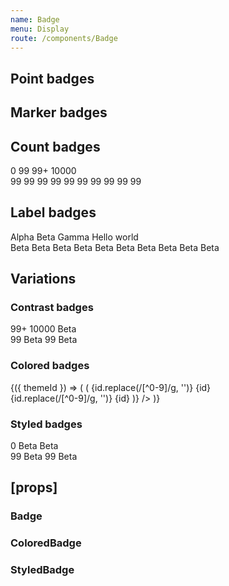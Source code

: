 ```yaml
---
name: Badge
menu: Display
route: /components/Badge
---
```



<PageTitle title="Badge" src="components/Badge" />

## Point badges

<Playground>
  <ThemeWrapper>
    <Flex direction="row" alignItems="center">
      <div
        style={{
          position: 'relative',
          width: '20px',
          height: '20px',
          backgroundColor: themes.light['color-BG50-O40'],
          margin: '20px',
        }}
      >
        <Badge position="top-left" shape="point" color="primary" />
        <Badge position="top-right" shape="point" color="success" />
        <Badge position="bottom-left" shape="point" color="warning" />
        <Badge position="bottom-right" shape="point" color="danger" />
      </div>
      <Flex direction="row" alignItems="center" wrap>
        <Rhythm m={2}>
          <Badge shape="point" color="primary" />
          <Badge shape="point" color="success" />
          <Badge shape="point" color="warning" />
          <Badge shape="point" color="danger" />
          <Badge shape="point" color="neutral" />
        </Rhythm>
        <Rhythm m={2}>
          <Badge shape="point" color="primary" pulsing />
          <Badge shape="point" color="success" pulsing />
          <Badge shape="point" color="warning" pulsing />
          <Badge shape="point" color="danger" pulsing />
          <Badge shape="point" color="neutral" pulsing />
        </Rhythm>
      </Flex>
    </Flex>
  </ThemeWrapper>
</Playground>

## Marker badges

<Playground>
  <ThemeWrapper>
    <Flex direction="row" alignItems="center">
      <div
        style={{
          position: 'relative',
          width: '20px',
          height: '20px',
          backgroundColor: themes.light['color-BG50-O40'],
          margin: '20px',
        }}
      >
        <Badge position="top-left" shape="marker" color="primary" />
        <Badge position="top-right" shape="marker" color="success" />
        <Badge position="bottom-left" shape="marker" color="warning" />
        <Badge position="bottom-right" shape="marker" color="danger" />
      </div>
      <Flex direction="row" alignItems="center" wrap>
        <Rhythm m={2}>
          <Badge shape="marker" color="primary" />
          <Badge shape="marker" color="success" />
          <Badge shape="marker" color="warning" />
          <Badge shape="marker" color="danger" />
          <Badge shape="marker" color="neutral" />
        </Rhythm>
        <Rhythm m={2}>
          <Badge shape="marker" color="primary" pulsing />
          <Badge shape="marker" color="success" pulsing />
          <Badge shape="marker" color="warning" pulsing />
          <Badge shape="marker" color="danger" pulsing />
          <Badge shape="marker" color="neutral" pulsing />
        </Rhythm>
      </Flex>
    </Flex>
  </ThemeWrapper>
</Playground>

## Count badges

<Playground>
  <ThemeWrapper>
    <Flex direction="row" alignItems="center">
      <div
        style={{
          position: 'relative',
          width: '40px',
          height: '40px',
          backgroundColor: themes.light['color-BG50-O40'],
          margin: '20px',
          marginRight: 40,
        }}
      >
        <Badge position="top-left" shape="count" color="primary">
          0
        </Badge>
        <Badge position="top-right" shape="count" color="success">
          99
        </Badge>
        <Badge position="bottom-left" shape="count" color="warning">
          99+
        </Badge>
        <Badge position="bottom-right" shape="count" color="danger">
          10000
        </Badge>
      </div>
      <Flex direction="row" alignItems="center" wrap>
        <Rhythm m={2}>
          <Badge shape="count" color="primary">
            99
          </Badge>
          <Badge shape="count" color="success">
            99
          </Badge>
          <Badge shape="count" color="warning">
            99
          </Badge>
          <Badge shape="count" color="danger">
            99
          </Badge>
          <Badge shape="count" color="neutral">
            99
          </Badge>
        </Rhythm>
        <Rhythm m={2}>
          <Badge shape="count" color="primary" pulsing>
            99
          </Badge>
          <Badge shape="count" color="success" pulsing>
            99
          </Badge>
          <Badge shape="count" color="warning" pulsing>
            99
          </Badge>
          <Badge shape="count" color="danger" pulsing>
            99
          </Badge>
          <Badge shape="count" color="neutral" pulsing>
            99
          </Badge>
        </Rhythm>
      </Flex>
    </Flex>
  </ThemeWrapper>
</Playground>

## Label badges

<Playground>
  <ThemeWrapper>
    <Flex direction="row" alignItems="center">
      <div
        style={{
          position: 'relative',
          width: '100px',
          height: '40px',
          backgroundColor: themes.light['color-BG50-O40'],
          margin: '20px',
          marginRight: 60,
        }}
      >
        <Badge position="top-left" shape="label" color="primary">
          Alpha
        </Badge>
        <Badge position="top-right" shape="label" color="success">
          Beta
        </Badge>
        <Badge position="bottom-left" shape="label" color="warning">
          Gamma
        </Badge>
        <Badge position="bottom-right" shape="label" color="danger">
          Hello world
        </Badge>
      </div>
      <Flex direction="row" alignItems="center" wrap>
        <Rhythm m={2}>
          <Badge shape="label" color="primary">
            Beta
          </Badge>
          <Badge shape="label" color="success">
            Beta
          </Badge>
          <Badge shape="label" color="warning">
            Beta
          </Badge>
          <Badge shape="label" color="danger">
            Beta
          </Badge>
          <Badge shape="label" color="neutral">
            Beta
          </Badge>
        </Rhythm>
        <Rhythm m={2}>
          <Badge shape="label" color="primary" pulsing>
            Beta
          </Badge>
          <Badge shape="label" color="success" pulsing>
            Beta
          </Badge>
          <Badge shape="label" color="warning" pulsing>
            Beta
          </Badge>
          <Badge shape="label" color="danger" pulsing>
            Beta
          </Badge>
          <Badge shape="label" color="neutral" pulsing>
            Beta
          </Badge>
        </Rhythm>
      </Flex>
    </Flex>
  </ThemeWrapper>
</Playground>

## Variations

### Contrast badges

<Playground>
  <ThemeWrapper contrast>
    <Flex direction="row" alignItems="center">
      <div
        style={{
          position: 'relative',
          width: '60px',
          height: '40px',
          backgroundColor: themes.light['contrast-palette-quietest-color'],
          margin: '20px',
          marginRight: 40,
        }}
      >
        <Badge contrast position="top-left" shape="marker" />
        <Badge contrast position="top-right" shape="count">
          99+
        </Badge>
        <Badge contrast position="bottom-left" shape="count">
          10000
        </Badge>
        <Badge contrast position="bottom-right" shape="label">
          Beta
        </Badge>
      </div>
      <Flex direction="row" alignItems="center" wrap>
        <Flex direction="row" alignItems="center">
          <Rhythm m={2}>
            <Badge shape="point" contrast />
            <Badge shape="marker" contrast />
            <Badge shape="count" contrast>
              99
            </Badge>
            <Badge shape="label" contrast>
              Beta
            </Badge>
          </Rhythm>
        </Flex>
        <Flex direction="row" alignItems="center">
          <Rhythm m={2}>
            <Badge shape="point" contrast pulsing />
            <Badge shape="marker" contrast pulsing />
            <Badge shape="count" contrast pulsing>
              99
            </Badge>
            <Badge shape="label" contrast pulsing>
              Beta
            </Badge>
          </Rhythm>
        </Flex>
      </Flex>
    </Flex>
  </ThemeWrapper>
</Playground>

### Colored badges

<Playground>
  <ThemeWrapper withThemeId>
    {({ themeId }) => (
      <Flex wrap>
        <ColorLooper
          themeId={themeId}
          render={({ id }) => (
            <Rhythm mx={2} key={`P${id}`}>
              <Flex direction="column" alignItems="center" justifyContent="center">
                <Rhythm my={2}>
                  <ColoredBadge themeId={themeId} shape="point" colorId={id} />
                  <ColoredBadge themeId={themeId} shape="marker" colorId={id} />
                  <ColoredBadge themeId={themeId} shape="count" colorId={id}>
                    {id.replace(/[^0-9]/g, '')}
                  </ColoredBadge>
                  <ColoredBadge themeId={themeId} shape="label" colorId={id}>
                    {id}
                  </ColoredBadge>
                  <br />
                  <ColoredBadge themeId={themeId} shape="point" colorId={id} pulsing />
                  <ColoredBadge themeId={themeId} shape="marker" colorId={id} pulsing />
                  <ColoredBadge themeId={themeId} shape="count" colorId={id} pulsing>
                    {id.replace(/[^0-9]/g, '')}
                  </ColoredBadge>
                  <ColoredBadge themeId={themeId} shape="label" colorId={id} pulsing>
                    {id}
                  </ColoredBadge>
                </Rhythm>
              </Flex>
            </Rhythm>
          )}
        />
      </Flex>
    )}
  </ThemeWrapper>
</Playground>

### Styled badges

<Playground>
  <ThemeWrapper>
    <Flex direction="row" alignItems="center">
      <div
        style={{
          position: 'relative',
          width: '60px',
          height: '40px',
          backgroundColor: themes.light['color-BG50-O40'],
          margin: '20px',
          marginRight: 40,
          flex: 'none',
        }}
      >
        <StyledBadge position="top-left" shape="marker" backgroundColor="#556270" textColor="#fff" />
        <StyledBadge position="top-right" shape="count" backgroundColor="#556270" textColor="#fff">
          0
        </StyledBadge>
        <StyledBadge position="bottom-left" shape="label" backgroundColor="#556270" textColor="#fff">
          Beta
        </StyledBadge>
        <StyledBadge
          position="bottom-right"
          shape="label"
          backgroundColor="#556270"
          textColor="#fff"
          style={{ fontSize: '16px' }}
        >
          Beta
        </StyledBadge>
      </div>
      <Flex direction="row" alignItems="center" wrap>
        <Flex direction="row" alignItems="center">
          <Rhythm m={2}>
            <StyledBadge shape="point" backgroundColor="#556270" textColor="#fff" />
            <StyledBadge shape="marker" backgroundColor="#556270" textColor="#fff" />
            <StyledBadge shape="count" backgroundColor="#556270" textColor="#fff">
              99
            </StyledBadge>
            <StyledBadge shape="label" backgroundColor="#556270" textColor="#fff">
              Beta
            </StyledBadge>
          </Rhythm>
        </Flex>
        <Flex direction="row" alignItems="center">
          <Rhythm m={2}>
            <StyledBadge shape="point" backgroundColor="#556270" textColor="#fff" pulsing />
            <StyledBadge shape="marker" backgroundColor="#556270" textColor="#fff" pulsing />
            <StyledBadge shape="count" backgroundColor="#556270" textColor="#fff" pulsing>
              99
            </StyledBadge>
            <StyledBadge shape="label" backgroundColor="#556270" textColor="#fff" pulsing>
              Beta
            </StyledBadge>
          </Rhythm>
        </Flex>
      </Flex>
    </Flex>
  </ThemeWrapper>
</Playground>

## \[props\]

### Badge

<Props of={Badge} />

### ColoredBadge

<Props of={ColoredBadge} />

### StyledBadge

<Props of={StyledBadge} />
